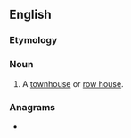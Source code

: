 ==English==

===Etymology===
{{compound|en|town|home}}

===Noun===
{{en-noun}}

# {{lb|en|US}} A [[townhouse]] or [[row house]].

===Anagrams===
* {{l|en|hometown}}